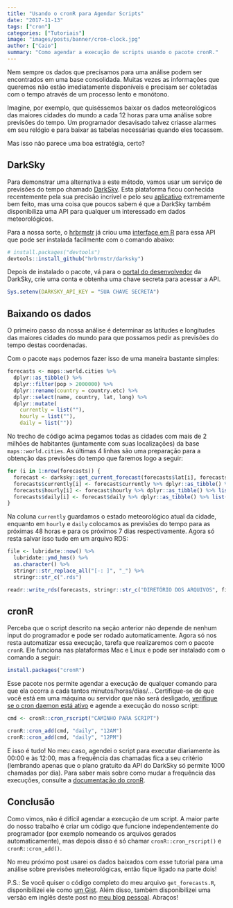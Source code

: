 ```yaml
---
title: "Usando o cronR para Agendar Scripts"
date: "2017-11-13"
tags: ["cron"]
categories: ["Tutoriais"]
image: "images/posts/banner/cron-clock.jpg"
author: ["Caio"]
summary: "Como agendar a execução de scripts usando o pacote cronR."
---
```


Nem sempre os dados que precisamos para uma análise podem ser encontrados em
uma base consolidada. Muitas vezes as informações que queremos não estão
imediatamente disponíveis e precisam ser coletadas com o tempo através de um
processo lento e monótono.

Imagine, por exemplo, que quiséssemos baixar os dados meteorológicos das
maiores cidades do mundo a cada 12 horas para uma análise sobre previsões do
tempo. Um programador desavisado talvez criasse alarmes em seu relógio e
para baixar as tabelas necessárias quando eles tocassem.

Mas isso não parece uma boa estratégia, certo?

## DarkSky

Para demonstrar uma alternativa a este método, vamos usar um serviço de
previsões do tempo chamado [DarkSky](https://darksky.net/). Esta plataforma
ficou conhecida recentemente pela sua precisão incrível e pelo seu
[aplicativo](https://play.google.com/store/apps/details?id=net.darksky.darksky&hl=en)
extremamente bem feito, mas uma coisa que poucos sabem é que a DarkSky também
disponibiliza uma API para qualquer um interessado em dados meteorológicos.

Para a nossa sorte, o [hrbrmstr](https://github.com/hrbrmstr) já criou uma
[interface em R](https://github.com/hrbrmstr/darksky) para essa API que pode ser
instalada facilmente com o comando abaixo:

```r
# install.packages("devtools")
devtools::install_github("hrbrmstr/darksky")
```

Depois de instalado o pacote, vá para o [portal do desenvolvedor](https://darksky.net/dev)
da DarkSky, crie uma conta e obtenha uma chave secreta para acessar a API.

```r
Sys.setenv(DARKSKY_API_KEY = "SUA CHAVE SECRETA")
```

## Baixando os dados

O primeiro passo da nossa análise é determinar as latitudes e longitudes das
maiores cidades do mundo para que possamos pedir as previsões do tempo
destas coordenadas.

Com o pacote `maps` podemos fazer isso de uma maneira bastante simples:

```r
forecasts <- maps::world.cities %>%
  dplyr::as_tibble() %>%
  dplyr::filter(pop > 2000000) %>%
  dplyr::rename(country = country.etc) %>%
  dplyr::select(name, country, lat, long) %>%
  dplyr::mutate(
    currently = list(""),
    hourly = list(""),
    daily = list(""))
```

No trecho de código acima pegamos todas as cidades com mais de 2 milhões de
habitantes (juntamente com suas localizações) da base `maps::world.cities`.
As últimas 4 linhas são uma preparação para a obtenção das previsões do tempo
que faremos logo a seguir:

```r
for (i in 1:nrow(forecasts)) {
  forecast <- darksky::get_current_forecast(forecasts$lat[i], forecasts$long[i])
  forecasts$currently[i] <- forecast$currently %>% dplyr::as_tibble() %>% list()
  forecasts$hourly[i] <- forecast$hourly %>% dplyr::as_tibble() %>% list()
  forecasts$daily[i] <- forecast$daily %>% dplyr::as_tibble() %>% list()
}
```

Na coluna `currently` guardamos o estado meteorológico atual da cidade, enquanto
em `hourly` e `daily` colocamos as previsões do tempo para as próximas 48 horas
e para os próximos 7 dias respectivamente. Agora só resta salvar isso tudo em um
arquivo RDS:

```r
file <- lubridate::now() %>%
  lubridate::ymd_hms() %>%
  as.character() %>%
  stringr::str_replace_all("[-: ]", "_") %>%
  stringr::str_c(".rds") 

readr::write_rds(forecasts, stringr::str_c("DIRETÓRIO DOS ARQUIVOS", file))
```

## cronR

Perceba que o script descrito na seção anterior não depende de nenhum input do
programador e pode ser rodado automaticamente. Agora só nos resta automatizar
essa execução, tarefa que realizaremos com o pacote `cronR`. Ele funciona nas
plataformas Mac e Linux e pode ser instalado com o comando a seguir:

```r
install.packages("cronR")
```

Esse pacote nos permite agendar a
execução de qualquer comando para que ela ocorra a cada tantos minutos/horas/dias/...
Certifique-se de que você está em uma máquina ou servidor que não será desligado,
[verifique se o cron daemon está ativo](https://en.wikipedia.org/wiki/Cron) e
agende a execução do nosso script:

```r
cmd <- cronR::cron_rscript("CAMINHO PARA SCRIPT")

cronR::cron_add(cmd, "daily", "12AM")
cronR::cron_add(cmd, "daily", "12PM")
```

E isso é tudo! No meu caso, agendei o script para executar diariamente às 00:00
e às 12:00, mas a frequência das chamadas fica a seu critério (lembrando apenas
que o plano gratuito da API do DarkSky só permite 1000 chamadas por dia). Para
saber mais sobre como mudar a frequência das execuções, consulte a
[documentação do cronR](https://github.com/bnosac/cronR).

## Conclusão

Como vimos, não é difícil agendar a execução de um script. A maior parte do
nosso trabalho é criar um código que funcione independentemente do programador
(por exemplo nomeando os arquivos gerados automaticamente), mas depois disso
é só chamar `cronR::cron_rscript()` e `cronR::cron_add()`.

No meu próximo post usarei os dados baixados com esse tutorial para uma análise
sobre previsões meteorológicas, então fique ligado na parte dois!

P.S.: Se você quiser o código completo do meu arquivo `get_forecasts.R`,
disponibilizei ele como [um Gist](https://gist.github.com/ctlente/997f603f05883fcda573d96e310dad69).
Além disso, também disponibilizei uma versão em inglês deste post no
[meu blog pessoal](http://ctlente.com/en/cloudy-cron/). Abraços!
